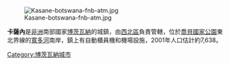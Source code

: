 {{Infobox settlement
|official_name = 卡薩內
|native_name =
|image_skyline = Tourist Resort at Kasane.jpg
|imagesize =
|image_caption = 
|image_flag =
|image_seal =
|image_map = BW-Kasane.png
|map_caption = 
|pushpin_map =
|pushpin_label_position =
|pushpin_mapsize =
|pushpin_map_caption =
|coordinates_region = BW
|subdivision_type = 國家
|subdivision_type1 = 區
|subdivision_name = {{flag|Botswana}}
|subdivision_name1 = [[西北區_(博茨瓦納)|西北區]]
|subdivision_type2 =
|subdivision_name2 =
|established_title =
|established_date =
|government_type =
|leader_title =
|leader_name =
|area_magnitude =
|area_total_sq_mi =
|area_total_km2 =
|area_land_sq_mi =
|area_land_km2 =
|area_urban_sq_mi =
|area_urban_km2 =
|area_metro_km2 =
|area_metro_sq_mi =
|population_as_of= 2001
|population_footnotes =
|population_total = 7638
|population_urban =
|population_metro =
|population_density_sq_mi =
|population_density_km2 =
|timezone =
|utc_offset =
|timezone_DST =
|utc_offset_DST =
|coordinates_display = inline,title
|latd=17|latm=49|lats=|latNS=S
|longd=025|longm=09|longs=|longEW=E
|elevation_footnotes=
|elevation_m =
|elevation_ft =
|postal_code_type =
|postal_code =
|area_code =
|website =
|footnotes =
}}

[[File:Kasane-botswana-fnb-atm.jpg|thumb]]

'''卡薩內'''是[[非洲|非洲]]南部國家[[博茨瓦納|博茨瓦納]]的城鎮，由[[西北區_(博茨瓦納)|西北區]]負責管轄，位於[[喬貝國家公園|喬貝國家公園]]東北界線的[[寬多河|寬多河]]南岸，鎮上有自動櫃員機和機場設施，2001年人口估計約7,638。

{{Authority control}}
{{Botswana-stub}}

[[Category:博茨瓦納城市|Category:博茨瓦納城市]]